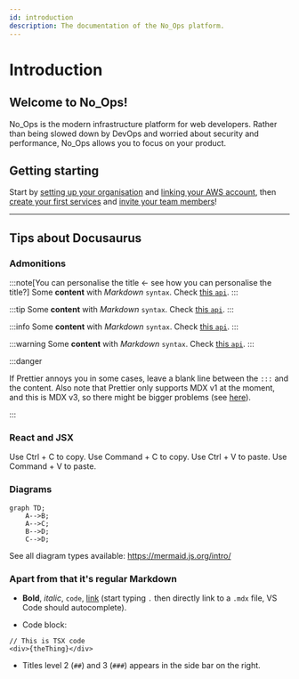 ```yaml
---
id: introduction
description: The documentation of the No_Ops platform.
---
```


# Introduction

## Welcome to No_Ops!

No_Ops is the modern infrastructure platform for web developers. Rather than being slowed down by DevOps and worried about security and performance, No_Ops allows you to focus on your product.

## Getting starting

Start by [setting up your organisation](./getting-starting/setup-organisation.mdx) and [linking your AWS account](./getting-starting/link-aws-account.mdx), then [create your first services](./getting-starting/create-first-service.mdx) and [invite your team members](./getting-starting/invite-team-members.mdx)!

---

## Tips about Docusaurus

### Admonitions

:::note[You can personalise the title ← see how you can personalise the title?]
Some **content** with _Markdown_ `syntax`. Check [this `api`](#).
:::

:::tip
Some **content** with _Markdown_ `syntax`. Check [this `api`](#).
:::

:::info
Some **content** with _Markdown_ `syntax`. Check [this `api`](#).
:::

:::warning
Some **content** with _Markdown_ `syntax`. Check [this `api`](#).
:::

:::danger

If Prettier annoys you in some cases, leave a blank line between the `:::` and the content. Also note that Prettier only supports MDX v1 at the moment, and this is MDX v3, so there might be bigger problems (see [here](https://docusaurus.io/docs/markdown-features/react)).

:::

### React and JSX


<Tabs groupId="operating-systems">
	<TabItem value="win" label="Windows">
		Use Ctrl + C to copy.
	</TabItem>
	<TabItem value="mac" label="macOS">
		Use Command + C to copy.
	</TabItem>
</Tabs>

<Tabs groupId="operating-systems">
	<TabItem value="win" label="Windows">
		Use Ctrl + V to paste.
	</TabItem>
	<TabItem value="mac" label="macOS">
		Use Command + V to paste.
	</TabItem>
</Tabs>

### Diagrams

```mermaid
graph TD;
    A-->B;
    A-->C;
    B-->D;
    C-->D;
```

See all diagram types available: https://mermaid.js.org/intro/

### Apart from that it's regular Markdown

- **Bold**, _italic_, `code`, [link](#) (start typing `.` then directly link to a `.mdx` file, VS Code should autocomplete).

- Code block:

```tsx title="/path/to/the/file.tsx"
// This is TSX code
<div>{theThing}</div>
```

- Titles level 2 (`##`) and 3 (`###`) appears in the side bar on the right.

